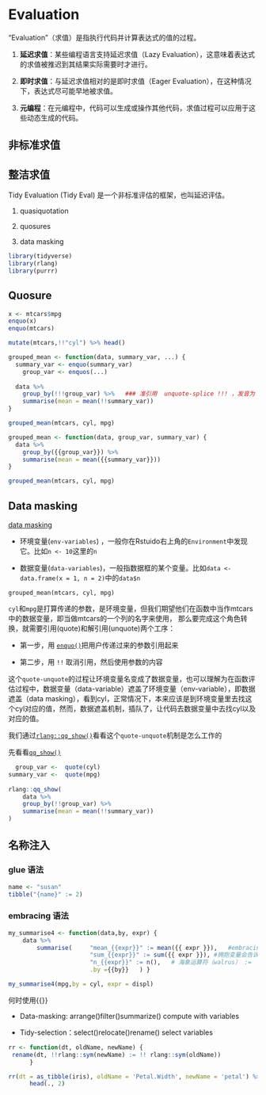 # Evaluation

"Evaluation"（求值）是指执行代码并计算表达式的值的过程。

1.  **延迟求值**：某些编程语言支持延迟求值（Lazy Evaluation），这意味着表达式的求值被推迟到其结果实际需要时才进行。

2.  **即时求值**：与延迟求值相对的是即时求值（Eager Evaluation），在这种情况下，表达式尽可能早地被求值。

3.  **元编程**：在元编程中，代码可以生成或操作其他代码，求值过程可以应用于这些动态生成的代码。

## 非标准求值

## 整洁求值

Tidy Evaluation (Tidy Eval) 是一个非标准评估的框架，也叫延迟评估。

1.  quasiquotation

2.  quosures

3.  data masking

```r
library(tidyverse)
library(rlang)
library(purrr)
```

## Quosure

```r
x <- mtcars$mpg
enquo(x)
enquo(mtcars)

mutate(mtcars,!!"cyl") %>% head()
```

```r
grouped_mean <- function(data, summary_var, ...) {
  summary_var <- enquo(summary_var)
    group_var <- enquos(...)
 
  data %>%
    group_by(!!!group_var) %>%   ### 准引用  unquote-splice !!! ，发音为 bang-bang-bang，取消引用多个参数
    summarise(mean = mean(!!summary_var))
}

grouped_mean(mtcars, cyl, mpg)


```

```r
grouped_mean <- function(data, group_var, summary_var) {
  data %>%
    group_by({{group_var}}) %>%
    summarise(mean = mean({{summary_var}}))
}

grouped_mean(mtcars, cyl, mpg)
```

## Data masking

[data masking](https://dplyr.tidyverse.org/articles/programming.html#data-masking)

-   环境变量(`env-variables`) ，一般你在Rstuido右上角的`Environment`中发现它。比如`n <- 10`这里的`n`

-   数据变量(`data-variables`)，一般指数据框的某个变量。比如`data <- data.frame(x = 1, n = 2)`中的`data$n`

```         
grouped_mean(mtcars, cyl, mpg)
```

`cyl`和`mpg`是打算传递的参数，是环境变量，但我们期望他们在函数中当作mtcars中的数据变量，即当做mtcars的一个列的名字来使用， 那么要完成这个角色转换，就需要引用(quote)和解引用(unquote)两个工序：

-   第一步，用 [`enquo()`](https://rlang.r-lib.org/reference/enquo.html)把用户传递过来的参数引用起来

-   第二步，用 `!!` 取消引用，然后使用参数的内容

这个`quote-unquote`的过程让环境变量名变成了数据变量，也可以理解为在函数评估过程中，数据变量（data-variable）遮盖了环境变量（env-variable），即数据遮盖（data masking），看到cyl，正常情况下，本来应该是到环境变量里去找这个cyl对应的值，然而，数据遮盖机制，插队了，让代码去数据变量中去找cyl以及对应的值。

我们通过[`rlang::qq_show()`](https://rlang.r-lib.org/reference/qq_show.html)看看这个`quote-unquote`机制是怎么工作的

先看看[`qq_show()`](https://rlang.r-lib.org/reference/qq_show.html)

```r
  group_var <-  quote(cyl)
summary_var <-  quote(mpg)
    
rlang::qq_show( 
    data %>%
    group_by(!!group_var) %>%
    summarise(mean = mean(!!summary_var))
)
```

## 名称注入

### glue 语法

```r
name <- "susan" 
tibble("{name}" := 2)
```

### embracing 语法

```r
my_summarise4 <- function(data,by, expr) {   
    data %>% 
        summarise(     "mean_{{expr}}" := mean({{ expr }}),   #embracing拥抱 {{}}     
                       "sum_{{expr}}" := sum({{ expr }}), #拥抱变量会告诉 dplyr使用存储在参数中的值，而不是将参数作为文本变量名称     
                       "n_{{expr}}" := n(),   # 海象运算符（walrus） :=     
                       .by ={{by}}   ) }   

my_summarise4(mpg,by = cyl, expr = displ)
```

何时使用{{}}

-   Data-masking: arrange()filter()summarize() compute with variables

-   Tidy-selection：select()relocate()rename() select variables

```r
rr <- function(dt, oldName, newName) { 
 rename(dt, !!rlang::sym(newName) := !! rlang::sym(oldName))
      }

rr(dt = as_tibble(iris), oldName = 'Petal.Width', newName = 'petal') %>%
      head(., 2)
```
